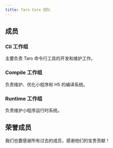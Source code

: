 ```yaml
---
title: Taro Core 团队
---
```



## 成员

<ListPage type="team" team="1db056fc-165e-4209-bf2d-442530065e78" full />

### Cli 工作组

主要负责 Taro 命令行工具的开发和维护工作。

### Compile 工作组

负责维护、优化小程序和 H5 的编译系统。

### Runtime 工作组

负责维护小程序运行时系统。

## 荣誉成员

我们也要感谢所有过去的成员，感谢他们的宝贵贡献！

<ListPage type="team" team="1db056fc-165e-4209-bf2d-442530065e78" alumni full />

